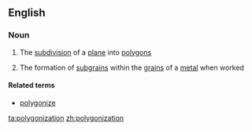 ==English==

===Noun===
{{en-noun}}

# {{mathematics}} The [[subdivision]] of a [[plane]] into [[polygon]]s
# {{metallurgy}} The formation of [[subgrain]]s within the [[grain]]s of a [[metal]] when worked

====Related terms====
* [[polygonize]]

[[ta:polygonization]]
[[zh:polygonization]]